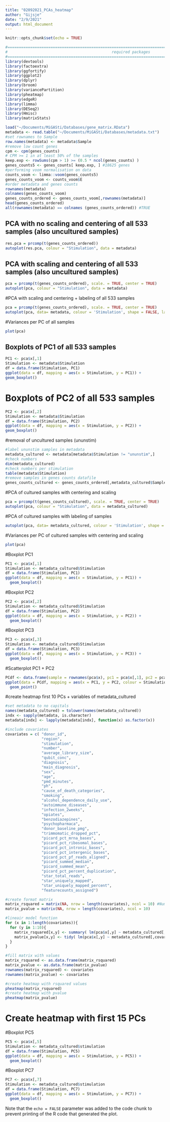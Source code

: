 ```yaml
---
title: "02092021_PCAs_heatmap"
author: "Gijsje"
date: "2/9/2021"
output: html_document
---
```


```r
knitr::opts_chunk$set(echo = TRUE)
```
```r
#==========================================================================================================#
#                                              required packages                                           #
#==========================================================================================================#
library(devtools)
library(factoextra)
library(ggfortify)
library(ggplot2)
library(dplyr)
library(broom)
library(variancePartition)
library(pheatmap)
library(edgeR)
library(limma)
library(DESeq2)
library(Hmisc)
library(matrixStats)
```

```r
load("~/Documents/MiGASti/Databases/gene_matrix.RData")
metadata <- read.table("~/Documents/MiGASti/Databases/metadata.txt")
#set rownames to Sample
row.names(metadata) <- metadata$Sample 
#remove low count genes
cpm <- cpm(genes_counts) 
# CPM >= 1 in at least 50% of the samples
keep.exp <- rowSums(cpm > 1) >= (0.5 * ncol(genes_counts) )
genes_counts5 <- genes_counts[ keep.exp, ] #18625 genes 
#performing voom normalisation on data
counts_voom <- limma::voom(genes_counts5)
genes_counts_voom <- counts_voom$E
#order metadata and genes counts
rownames(metadata)
colnames(genes_counts_voom)
genes_counts_ordered <- genes_counts_voom[,rownames(metadata)]
head(genes_counts_ordered)
all(rownames(metadata) == colnames (genes_counts_ordered)) #TRUE
```

## PCA with no scaling and centering of all 533 samples (also uncultured samples)

```r
res.pca = prcomp(t(genes_counts_ordered))
autoplot(res.pca, colour = "Stimulation", data = metadata)
```

## PCA with scaling and centering of all 533 samples (also uncultured samples)

```r
pca = prcomp(t(genes_counts_ordered), scale. = TRUE, center = TRUE)
autoplot(pca, colour = "Stimulation", data = metadata)
```

#PCA with scaling and centering + labeling of all 533 samples

```r
pca = prcomp(t(genes_counts_ordered), scale. = TRUE, center = TRUE)
autoplot(pca, data= metadata, colour = 'Stimulation', shape = FALSE, label.size = 2)
```

#Variances per PC of all samples 

```r
plot(pca)
```


## Boxplots of PC1 of all 533 samples

```r
PC1 <- pca$x[,1]
Stimulation <- metadata$Stimulation
df = data.frame(Stimulation, PC1)
ggplot(data = df, mapping = aes(x = Stimulation, y = PC1)) +
geom_boxplot()
```

# Boxplots of PC2 of all 533 samples 

```r
PC2 <- pca$x[,2]
Stimulation <- metadata$Stimulation
df = data.frame(Stimulation, PC2)
ggplot(data = df, mapping = aes(x = Stimulation, y = PC2)) +
geom_boxplot()
```


#removal of uncultured samples (ununstim) 

```r
#label ununstim samples in metadata
metadata_cultured <- metadata[metadata$Stimulation != "ununstim",]
#check numbers
dim(metadata_cultured)
#check numbers per stimulation
table(metadata$Stimulation)
#remove samples in genes counts datafile 
genes_counts_cultured <- genes_counts_ordered[,metadata_cultured$Sample]
```

#PCA of cultured samples with centering and scaling

```r
pca = prcomp(t(genes_counts_cultured), scale. = TRUE, center = TRUE)
autoplot(pca, colour = "Stimulation", data = metadata_cultured)
```

#PCA of cultured samples with labeling of samples 

```r
autoplot(pca, data= metadata_cultured, colour = 'Stimulation', shape = FALSE, label.size = 2)
```

#Variances per PC of cultured samples with centering and scaling

```r
plot(pca)
```

#Boxplot PC1

```r
PC1 <- pca$x[,1]
Stimulation <- metadata_cultured$Stimulation
df = data.frame(Stimulation, PC1)
ggplot(data = df, mapping = aes(x = Stimulation, y = PC1)) +
  geom_boxplot()
```

#Boxplot PC2 

```r
PC2 <- pca$x[,2]
Stimulation <- metadata_cultured$Stimulation
df = data.frame(Stimulation, PC2)
ggplot(data = df, mapping = aes(x = Stimulation, y = PC2)) +
  geom_boxplot()
```

#Boxplot PC3

```r
PC3 <- pca$x[,3]
Stimulation <- metadata_cultured$Stimulation
df = data.frame(Stimulation, PC3)
ggplot(data = df, mapping = aes(x = Stimulation, y = PC3)) +
  geom_boxplot()
```

#Scatterplot PC1 + PC2 

```r
PCdf <- data.frame(sample = rownames(pca$x), pc1 = pca$x[,1], pc2 = pca$x[,2], Stimulation = metadata_cultured$Stimulation)
ggplot(data = PCdf, mapping = aes(x = PC1, y = PC2, colour = Stimulation)) +
  geom_point()
```

#create heatmap first 10 PCs + variables of metadata_cultured

```r
#set metadata to no capitals
names(metadata_cultured) = tolower(names(metadata_cultured))
indx <- sapply(metadata, is.character)
metadata[indx] <- lapply(metadata[indx], function(x) as.factor(x))

#include covariates
covariates = c( "donor_id", 
                "region",
                "stimulation",
                "number",
                "average_library_size",
                "qubit_conc",
                "diagnosis",
                "main_diagnosis",
                "sex",
                "age",
                "pmd_minutes",
                "ph",
                "cause_of_death_categories",
                "smoking",
                "alcohol_dependence_daily_use",
                "autoimmune_diseases",
                "infection_2weeks",
                "opiates",
                "benzodiazepines",
                "psychopharmaca",
                "donor_baseline_pmg",
                "trimmomatic_dropped_pct", 
                "picard_pct_mrna_bases",
                "picard_pct_ribosomal_bases",
                "picard_pct_intronic_bases",
                "picard_pct_intergenic_bases",
                "picard_pct_pf_reads_aligned",
                "picard_summed_median",
                "picard_summed_mean",
                "picard_pct_percent_duplication",
                "star_total_reads",
                "star_uniquely_mapped", 
                "star_uniquely_mapped_percent",
                "featurecounts_assigned")

#create format matrix 
matrix_rsquared = matrix(NA, nrow = length(covariates), ncol = 10) #Number of factors
matrix_pvalue = matrix(NA, nrow = length(covariates), ncol = 10)

#lineair model function 
for (x in 1:length(covariates)){
  for (y in 1:10){
    matrix_rsquared[x,y] <- summary( lm(pca$x[,y] ~ metadata_cultured[,covariates[x]]) )$adj.r.squared
    matrix_pvalue[x,y] <- tidy( lm(pca$x[,y] ~ metadata_cultured[,covariates[x]]) )$p.value[2] #To insert pvalues in the heatmap
  }
}

#fill matrix with values 
matrix_rsquared <- as.data.frame(matrix_rsquared)
matrix_pvalue <- as.data.frame(matrix_pvalue)
rownames(matrix_rsquared) <- covariates
rownames(matrix_pvalue) <- covariates 

#create heatmap with rsquared values 
pheatmap(matrix_rsquared)
#create heatmap with pvalue 
pheatmap(matrix_pvalue)
```

# Create heatmap with first 15 PCs


#Boxplot PC5 

```r
PC5 <- pca$x[,5]
Stimulation <- metadata_cultured$stimulation
df = data.frame(Stimulation, PC5)
ggplot(data = df, mapping = aes(x = Stimulation, y = PC5)) +
  geom_boxplot()
```

#Boxplot PC7

```r
PC7 <- pca$x[,7]
Stimulation <- metadata_cultured$stimulation
df = data.frame(Stimulation, PC7)
ggplot(data = df, mapping = aes(x = Stimulation, y = PC7)) +
  geom_boxplot()
```



Note that the `echo = FALSE` parameter was added to the code chunk to prevent printing of the R code that generated the plot.

